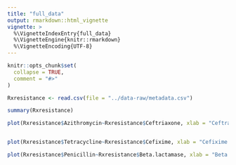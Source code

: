 ```yaml
---
title: "full_data"
output: rmarkdown::html_vignette
vignette: >
  %\VignetteIndexEntry{full_data}
  %\VignetteEngine{knitr::rmarkdown}
  %\VignetteEncoding{UTF-8}
---
```


```r
knitr::opts_chunk$set(
  collapse = TRUE,
  comment = "#>"
)
```

```r
Rxresistance <- read.csv(file = "../data-raw/metadata.csv")

```
```r
summary(Rxresistance)
```

```r
plot(Rxresistance$Azithromycin~Rxresistance$Ceftriaxone, xlab = "Ceftraixone resistance", ylab=" Azithromycin resistance", main = "Ceftraixone vs Azithromycin", col = "red")



```

```r
plot(Rxresistance$Tetracycline~Rxresistance$Cefixime, xlab = "Cefixime resistance", ylab=" Tetracycline resistance", main = "Cefixime vs Tetracycline", col = "blue")
```

```r
plot(Rxresistance$Penicillin~Rxresistance$Beta.lactamase, xlab = "Beta lactamase resistance", ylab=" Penicillin resistance", main = "Penicillin vs Beta lactamase", col = "green")
```

```r

```

